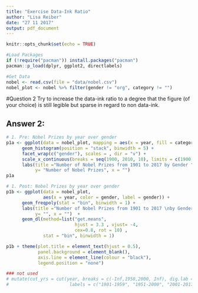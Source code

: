 ```yaml
---
title: "Exercise Data-Ink Ratio"
author: "Lisa Reiber"
date: "27 11 2017"
output: pdf_document
---
```


```r
knitr::opts_chunk$set(echo = TRUE)
```

```r
#Load Packages
if (!require("pacman")) install.packages("pacman")
pacman::p_load(dplyr, ggplot2, directlabels) 

#Get Data
nobel <- read.csv(file = "data/nobel.csv")
nobel_plot <- nobel %>% filter(gender != "org", category != "") 
```
\newpage
#Question 2
Try to increase the data-ink ratio to a degree that the figure (of your choice) is still legible but sparse in regard to non data-ink. 

## Answer 2:
```r
# 1. Pre: Nobel Prizes by year over gender
p1a <- ggplot(data = nobel_plot, mapping = aes(x = year, fill = category)) +
      geom_histogram(position = "stack", binwidth = 5) +
      facet_wrap(c("gender"), scales = , dir = "v") +
      scale_x_continuous(breaks = seq(1900, 2010, 10), limits = c(1900, 2020)) +
      labs(title ="Number of Nobel Prizes from 1901 to 2017 by Gender ",
           y= "Number of Nobel Prizes", x = "")
p1a
```
\newpage

```r
# 1. Post: Nobel Prizes by year over gender
p1b <- ggplot(data = nobel_plot, 
              aes(x = year, color = gender, label = gender)) +
      geom_freqpoly(stat = "bin", binwidth = 1) +
      labs(title ="Number of Nobel Prizes from 1901 to 2017 \nby Gender ",
           y= "", x = "")  +
      geom_dl(method=list("get.means", 
                          hjust = 3.3 , vjust= -4, 
                          cex=0.8, rot = 10) , 
              stat = "bin", binwidth = 1)

p1b + theme(plot.title = element_text(hjust = 0.5),
            panel.background = element_blank(),
            axis.line = element_line(colour = "black"),
            legend.position = "none")
```

```r
### not used
# mutate(cut_yrs = cut(year, breaks = c(-Inf,1950,2000, Inf), dig.lab = 4,
#                       labels = c("1901-1959", "1951-2000", "2001-2017")))
```

